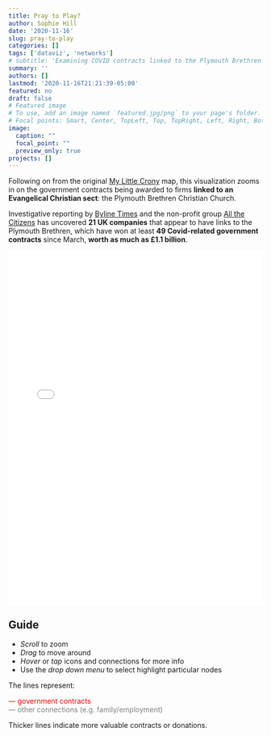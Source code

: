 ```yaml
---
title: Pray to Play?
author: Sophie Hill
date: '2020-11-16'
slug: pray-to-play
categories: []
tags: ['dataviz', 'networks']
# subtitle: 'Examining COVID contracts linked to the Plymouth Brethren Christian Church'
summary: ''
authors: []
lastmod: '2020-11-16T21:21:39-05:00'
featured: no
draft: false
# Featured image
# To use, add an image named `featured.jpg/png` to your page's folder.
# Focal points: Smart, Center, TopLeft, Top, TopRight, Left, Right, BottomLeft, Bottom, BottomRight.
image: 
  caption: ""
  focal_point: ""
  preview_only: true
projects: []
---
```


Following on from the original [My Little Crony](https://www.sophie-e-hill.com/post/my-little-crony/) map, this visualization zooms in on the government contracts being awarded to firms **linked to an Evangelical Christian sect**: the Plymouth Brethren Christian Church.

Investigative reporting by [Byline Times](https://bylinetimes.com/2020/11/18/plymouth-exclusive-brethren-ppe-contracts-uk-government/) and the non-profit group [All the Citizens](https://twitter.com/allthecitizens/status/1329069371709222913?s=20) has uncovered **21 UK companies** that appear to have links to the Plymouth Brethren, which have won at least **49 Covid-related government contracts** since March, **worth as much as £1.1 billion**.


<p align="center"><iframe style="border: 0; width:100%; height:700px; overflow:hidden;" src="/files/pbcc.html"></iframe></p>
    
## Guide
- *Scroll* to zoom
- *Drag* to move around
- *Hover* or *tap* icons and connections for more info
- Use the *drop down menu* to select highlight particular nodes

The lines represent:

<span style="color: red;"> &horbar; government contracts</span> \
<span style="color: grey;">&horbar; other connections (e.g. family/employment)</span> 

   
Thicker lines indicate more valuable contracts or donations.

